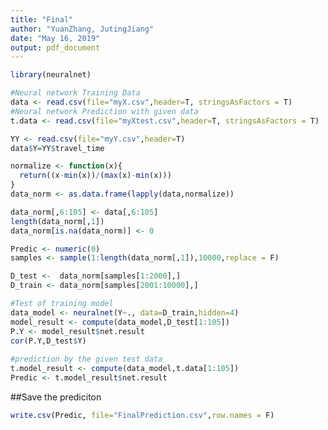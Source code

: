 ```yaml
---
title: "Final"
author: "YuanZhang, JutingJiang"
date: "May 16, 2019"
output: pdf_document
---
```


```r
library(neuralnet)
```
```r
#Neural network Training Data
data <- read.csv(file="myX.csv",header=T, stringsAsFactors = T)
#Neural network Prediction with given data
t.data <- read.csv(file="myXtest.csv",header=T, stringsAsFactors = T)
```
```r
YY <- read.csv(file="myY.csv",header=T)
data$Y=YY$travel_time
```


```r
normalize <- function(x){
  return((x-min(x))/(max(x)-min(x)))
}
data_norm <- as.data.frame(lapply(data,normalize))
```
```r
data_norm[,6:105] <- data[,6:105] 
length(data_norm[,1])
data_norm[is.na(data_norm)] <- 0
```

```r
Predic <- numeric(0)
samples <- sample(1:length(data_norm[,1]),10000,replace = F)

D_test <-  data_norm[samples[1:2000],]
D_train <- data_norm[samples[2001:10000],]

#Test of training model
data_model <- neuralnet(Y~., data=D_train,hidden=4)
model_result <- compute(data_model,D_test[1:105])
P.Y <- model_result$net.result
cor(P.Y,D_test$Y)
  
#prediction by the given test data
t.model_result <- compute(data_model,t.data[1:105])
Predic <- t.model_result$net.result
```

##Save the prediciton
```r
write.csv(Predic, file="FinalPrediction.csv",row.names = F)
```

















